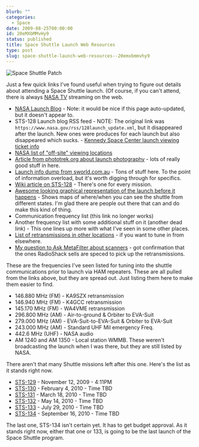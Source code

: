 ```yaml
---
blurb: ""
categories:
  - Space
date: 2009-08-25T00:00:00
id: 20eMXbMMvHy9
status: published
title: Space Shuttle Launch Web Resources
type: post
slug: space-shuttle-launch-web-resources--20emxbmmvhy9
---
```


<Img src="shuttle_patch_150x166.png" alt="Space Shuttle Patch" />

Just a few quick links I've found useful when trying to figure out details about attending a Space Shuttle launch. (Of course, if you can't attend, there is always [NASA TV](https://www.nasa.gov/multimedia/nasatv/#public) streaming on the web.

- [NASA Launch Blog](https://www.nasa.gov/mission_pages/shuttle/launch/launch_blog.html) - Note: it would be nice if this page auto-updated, but it doesn't appear to.
- STS-128 Launch blog RSS feed - NOTE: The original link was `https://www.nasa.gov/rss/128launch_update.xml`, but it disappeared after the launch. New ones were produces for each launch but also disappeared which sucks. - [Kennedy Space Center launch viewing ticket info](https://www.kennedyspacecenter.com/info/tickets)
- [NASA list of "off-site" viewing locations](https://www.nasa.gov/centers/kennedy/launchingrockets/viewing.html)
- [Article from phototrek.org about launch photography](http://www.phototrek.org/Travel/STS-93/exposure.html) - lots of really good stuff in here.
- [Launch info dump from sworld.com.au](https://www.sworld.com.au/steven/space/shuttle/guide.txt) - Tons of stuff here. To the point of information overload, but it's worth digging through for specifics.
- [Wiki article on STS-128](https://en.wikipedia.org/wiki/STS-128) - There's one for every mission.
- [Awesome looking graphical representation of the launch before it happens](https://celestrak.com/events/sts-128-launch.php) - Shows maps of where/when you can see the shuttle from different states. I'm glad there are people out there that can and do make this kind of thing.
- Communication frequency list (this link no longer works)
- Another frequency list with some additional stuff on it (another dead link) - This one lines up more with what I've seen in some other places.
- [List of retransmissions in other locations](https://www.amsat.org/amsat/sarex/shutfreq.html) - if you want to tune in from elsewhere.
- [My question to Ask MetaFilter about scanners](https://ask.metafilter.com/131086/A-radio-for-listening-to-the-space-shuttle-launch) - got confirmation that the ones RadioShack sells are speced to pick up the retransmissions.

These are the frequencies I've seen listed for tuning into the shuttle communications prior to launch via HAM repeaters. These are all pulled from the links above, but they are spread out. Just listing them here to make them easier to find.

-   146.880 MHz (FM) - KA9SZX retransmission
-   146.940 MHz (FM) - K4GCC retransmission
-   145.170 MHz (FM) - WA4VME retransmission
-   296.800 MHz (AM) - Air-to-ground & Orbiter to EVA-Suit
-   279.000 MHz (AM) - EVA-Suit-to-EVA-Suit & Orbiter to EVA-Suit
-   243.000 MHz (AM) - Standard UHF Mil emergency Freq.
-   442.6 MHz (UHF) - NASA audio
-   AM 1240 and AM 1350 - Local station WMMB. These weren't
    broadcasting the launch when I was there, but they are still listed
    by NASA.

There aren't that many Shuttle missions left after this one. Here's the list as it stands right now.

-   [STS-129](http://en.wikipedia.org/wiki/STS-129) - November 12, 2009 - 4:11PM
-   [STS-130](http://en.wikipedia.org/wiki/STS-130) - February 4, 2010 - Time TBD
-   [STS-131](http://en.wikipedia.org/wiki/STS-131) - March 18, 2010 - Time TBD
-   [STS-132](http://en.wikipedia.org/wiki/STS-132) - May 14, 2010 - Time TBD
-   [STS-133](http://en.wikipedia.org/wiki/STS-133) - July 29, 2010 - Time TBD
-   [STS-134](http://en.wikipedia.org/wiki/STS-134) - September 16, 2010 - Time TBD

The last one, STS-134 isn't certain yet. It has to get budget approval. As it stands right now, either that one or 133, is going to be the last launch of the Space Shuttle program.